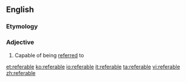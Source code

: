 ==English==

===Etymology===
{{suffix|refer|able}}

===Adjective===
{{en-adj}}

# Capable of being [[referred]] to

[[et:referable]]
[[ko:referable]]
[[io:referable]]
[[it:referable]]
[[ta:referable]]
[[vi:referable]]
[[zh:referable]]